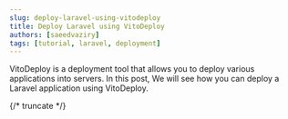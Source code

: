 ```yaml
---
slug: deploy-laravel-using-vitodeploy
title: Deploy Laravel using VitoDeploy
authors: [saeedvaziry]
tags: [tutorial, laravel, deployment]
---
```


VitoDeploy is a deployment tool that allows you to deploy various applications into servers. In this post, We will see how you can deploy a Laravel application using VitoDeploy.

{/* truncate */}

